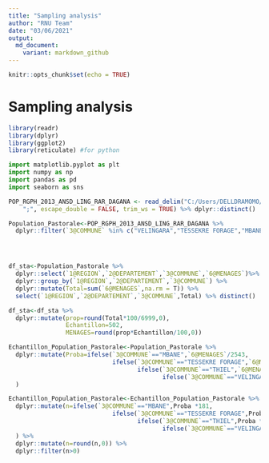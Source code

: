 ```yaml
---
title: "Sampling analysis"
author: "RNU Team"
date: "03/06/2021"
output:
  md_document:
    variant: markdown_github
---
```


```r
knitr::opts_chunk$set(echo = TRUE)
```

# Sampling analysis

```r
library(readr)
library(dplyr)
library(ggplot2)
library(reticulate) #for python
```


```python
import matplotlib.pyplot as plt
import numpy as np
import pandas as pd 
import seaborn as sns
```


```r

POP_RGPH_2013_ANSD_LING_RAR_DAGANA <- read_delim("C:/Users/DELLDRAMOMO/Desktop/ISRA-RNU/Project datasets/data/RGPH 2013 ANSD/POP(RGPH 2013 ANSD)_LING_RAR_DAGANA.csv", 
    ";", escape_double = FALSE, trim_ws = TRUE) %>% dplyr::distinct()

```


```r
Population_Pastorale<-POP_RGPH_2013_ANSD_LING_RAR_DAGANA %>% 
  dplyr::filter(`3@COMMUNE` %in% c("VELINGARA","TESSEKRE FORAGE","MBANE","THIEL"))





```

```r
df_sta<-Population_Pastorale %>% 
  dplyr::select(`1@REGION`,`2@DEPARTEMENT`,`3@COMMUNE`,`6@MENAGES`)%>% 
  dplyr::group_by(`1@REGION`,`2@DEPARTEMENT`,`3@COMMUNE`) %>% 
  dplyr::mutate(Total=sum(`6@MENAGES`,na.rm = T)) %>% 
  select(`1@REGION`,`2@DEPARTEMENT`,`3@COMMUNE`,Total) %>% distinct()

df_sta<-df_sta %>% 
  dplyr::mutate(prop=round(Total*100/6999,0),
                Echantillon=502,
                MENAGES=round(prop*Echantillon/100,0))
```


```r
Echantillon_Population_Pastorale<-Population_Pastorale %>% 
  dplyr::mutate(Proba=ifelse(`3@COMMUNE`=="MBANE",`6@MENAGES`/2543,
                             ifelse(`3@COMMUNE`=="TESSEKRE FORAGE",`6@MENAGES`/1177,
                                    ifelse(`3@COMMUNE`=="THIEL",`6@MENAGES`/1315,
                                           ifelse(`3@COMMUNE`=="VELINGARA",`6@MENAGES`/1964,`6@MENAGES`))))
  )
```


```r
Echantillon_Population_Pastorale<-Echantillon_Population_Pastorale %>% 
  dplyr::mutate(n=ifelse(`3@COMMUNE`=="MBANE",Proba *181,
                             ifelse(`3@COMMUNE`=="TESSEKRE FORAGE",Proba *85,
                                    ifelse(`3@COMMUNE`=="THIEL",Proba *95,
                                           ifelse(`3@COMMUNE`=="VELINGARA",Proba *141,`6@MENAGES`))))
  ) %>% 
  dplyr::mutate(n=round(n,0)) %>% 
  dplyr::filter(n>0)
```

